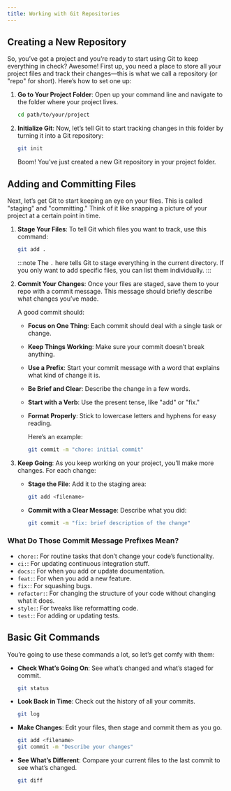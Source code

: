 ```yaml
---
title: Working with Git Repositories
---
```


## Creating a New Repository

So, you’ve got a project and you’re ready to start using Git to keep everything in check? Awesome! First up, you need a place to store all your project files and track their changes—this is what we call a repository (or "repo" for short). Here’s how to set one up:

1. **Go to Your Project Folder**: Open up your command line and navigate to the folder where your project lives.

   ```sh
   cd path/to/your/project
   ```

2. **Initialize Git**: Now, let’s tell Git to start tracking changes in this folder by turning it into a Git repository:

   ```sh
   git init
   ```

   Boom! You’ve just created a new Git repository in your project folder.

## Adding and Committing Files

Next, let’s get Git to start keeping an eye on your files. This is called "staging" and "committing." Think of it like snapping a picture of your project at a certain point in time.

1. **Stage Your Files**: To tell Git which files you want to track, use this command:

   ```sh
   git add .
   ```

   :::note
   The `.` here tells Git to stage everything in the current directory. If you only want to add specific files, you can list them individually.
   :::

2. **Commit Your Changes**: Once your files are staged, save them to your repo with a commit message. This message should briefly describe what changes you’ve made.

   A good commit should:

   - **Focus on One Thing**: Each commit should deal with a single task or change.
   - **Keep Things Working**: Make sure your commit doesn’t break anything.
   - **Use a Prefix**: Start your commit message with a word that explains what kind of change it is.
   - **Be Brief and Clear**: Describe the change in a few words.
   - **Start with a Verb**: Use the present tense, like "add" or "fix."
   - **Format Properly**: Stick to lowercase letters and hyphens for easy reading.

     Here’s an example:

     ```sh
     git commit -m "chore: initial commit"
     ```

3. **Keep Going**: As you keep working on your project, you’ll make more changes. For each change:

   - **Stage the File**: Add it to the staging area:

     ```sh
     git add <filename>
     ```

   - **Commit with a Clear Message**: Describe what you did:

     ```sh
     git commit -m "fix: brief description of the change"
     ```

### What Do Those Commit Message Prefixes Mean?

- `chore:`: For routine tasks that don’t change your code’s functionality.
- `ci:`: For updating continuous integration stuff.
- `docs:`: For when you add or update documentation.
- `feat:`: For when you add a new feature.
- `fix:`: For squashing bugs.
- `refactor:`: For changing the structure of your code without changing what it does.
- `style:`: For tweaks like reformatting code.
- `test:`: For adding or updating tests.

## Basic Git Commands

You’re going to use these commands a lot, so let’s get comfy with them:

- **Check What’s Going On**: See what’s changed and what’s staged for commit.

  ```sh
  git status
  ```

- **Look Back in Time**: Check out the history of all your commits.

  ```sh
  git log
  ```

- **Make Changes**: Edit your files, then stage and commit them as you go.

  ```sh
  git add <filename>
  git commit -m "Describe your changes"
  ```

- **See What’s Different**: Compare your current files to the last commit to see what’s changed.

  ```sh
  git diff
  ```
